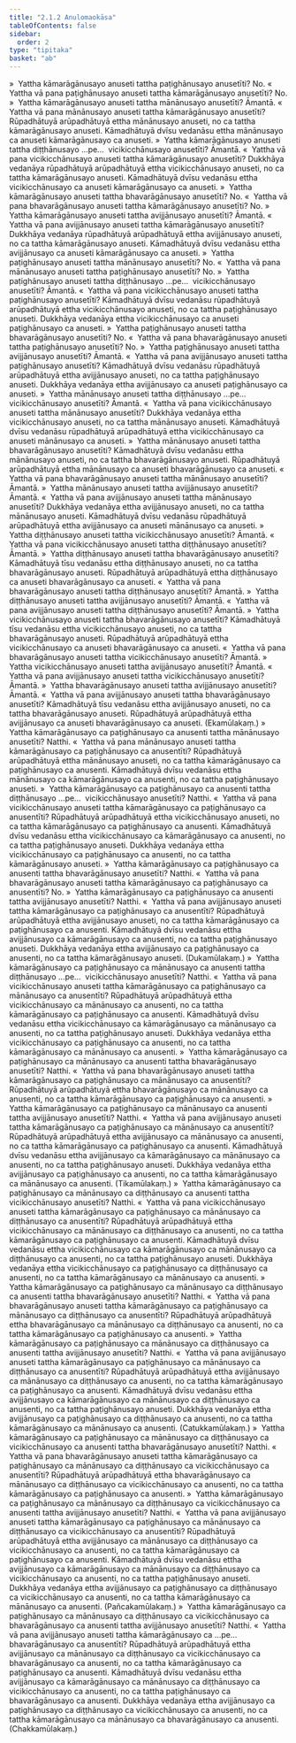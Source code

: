 ```yaml
---
title: "2.1.2 Anulomaokāsa"
tableOfContents: false
sidebar:
  order: 2
type: "tipitaka"
basket: "ab"
---
```



<DynamicBreadcrumb />

<Division number="14">

<Paragraph number="77">
»  Yattha kāmarāgānusayo anuseti tattha paṭighānusayo anusetīti? No.
</Paragraph>

<Paragraph number="78">
«  Yattha vā pana paṭighānusayo anuseti tattha kāmarāgānusayo anusetīti? No.
</Paragraph>

<Paragraph number="79">
»  Yattha kāmarāgānusayo anuseti tattha mānānusayo anusetīti? Āmantā.
</Paragraph>

<Paragraph number="80">
«  Yattha vā pana mānānusayo anuseti tattha kāmarāgānusayo anusetīti?
</Paragraph>

<Paragraph number="81">
Rūpadhātuyā arūpadhātuyā ettha mānānusayo anuseti, no ca tattha kāmarāgānusayo anuseti. Kāmadhātuyā dvīsu vedanāsu ettha mānānusayo ca anuseti kāmarāgānusayo ca anuseti.
</Paragraph>

<Paragraph number="82">
»  Yattha kāmarāgānusayo anuseti tattha diṭṭhānusayo …pe…  vicikicchānusayo anusetīti? Āmantā.
</Paragraph>

<Paragraph number="83">
«  Yattha vā pana vicikicchānusayo anuseti tattha kāmarāgānusayo anusetīti?
</Paragraph>

<Paragraph number="84">
Dukkhāya vedanāya rūpadhātuyā arūpadhātuyā ettha vicikicchānusayo anuseti, no ca tattha kāmarāgānusayo anuseti. Kāmadhātuyā dvīsu vedanāsu ettha vicikicchānusayo ca anuseti kāmarāgānusayo ca anuseti.
</Paragraph>

<Paragraph number="85">
»  Yattha kāmarāgānusayo anuseti tattha bhavarāgānusayo anusetīti? No.
</Paragraph>

<Paragraph number="86">
«  Yattha vā pana bhavarāgānusayo anuseti tattha kāmarāgānusayo anusetīti? No.
</Paragraph>

<Paragraph number="87">
»  Yattha kāmarāgānusayo anuseti tattha avijjānusayo anusetīti? Āmantā.
</Paragraph>

<Paragraph number="88">
«  Yattha vā pana avijjānusayo anuseti tattha kāmarāgānusayo anusetīti?
</Paragraph>

<Paragraph number="89">
Dukkhāya vedanāya rūpadhātuyā arūpadhātuyā ettha avijjānusayo anuseti, no ca tattha kāmarāgānusayo anuseti. Kāmadhātuyā dvīsu vedanāsu ettha avijjānusayo ca anuseti kāmarāgānusayo ca anuseti.
</Paragraph>

</Division>
<Division number="15">

<Paragraph number="90">
»  Yattha paṭighānusayo anuseti tattha mānānusayo anusetīti? No.
</Paragraph>

<Paragraph number="91">
«  Yattha vā pana mānānusayo anuseti tattha paṭighānusayo anusetīti? No.
</Paragraph>

<Paragraph number="92">
»  Yattha paṭighānusayo anuseti tattha diṭṭhānusayo …pe…  vicikicchānusayo anusetīti? Āmantā.
</Paragraph>

<Paragraph number="93">
«  Yattha vā pana vicikicchānusayo anuseti tattha paṭighānusayo anusetīti?
</Paragraph>

<Paragraph number="94">
Kāmadhātuyā dvīsu vedanāsu rūpadhātuyā arūpadhātuyā ettha vicikicchānusayo anuseti, no ca tattha paṭighānusayo anuseti. Dukkhāya vedanāya ettha vicikicchānusayo ca anuseti paṭighānusayo ca anuseti.
</Paragraph>

<Paragraph number="95">
»  Yattha paṭighānusayo anuseti tattha bhavarāgānusayo anusetīti? No.
</Paragraph>

<Paragraph number="96">
«  Yattha vā pana bhavarāgānusayo anuseti tattha paṭighānusayo anusetīti? No.
</Paragraph>

<Paragraph number="97">
»  Yattha paṭighānusayo anuseti tattha avijjānusayo anusetīti? Āmantā.
</Paragraph>

<Paragraph number="98">
«  Yattha vā pana avijjānusayo anuseti tattha paṭighānusayo anusetīti?
</Paragraph>

<Paragraph number="99">
Kāmadhātuyā dvīsu vedanāsu rūpadhātuyā arūpadhātuyā ettha avijjānusayo anuseti, no ca tattha paṭighānusayo anuseti. Dukkhāya vedanāya ettha avijjānusayo ca anuseti paṭighānusayo ca anuseti.
</Paragraph>

</Division>
<Division number="16">

<Paragraph number="100">
»  Yattha mānānusayo anuseti tattha diṭṭhānusayo …pe…  vicikicchānusayo anusetīti? Āmantā.
</Paragraph>

<Paragraph number="101">
«  Yattha vā pana vicikicchānusayo anuseti tattha mānānusayo anusetīti?
</Paragraph>

<Paragraph number="102">
Dukkhāya vedanāya ettha vicikicchānusayo anuseti, no ca tattha mānānusayo anuseti. Kāmadhātuyā dvīsu vedanāsu rūpadhātuyā arūpadhātuyā ettha vicikicchānusayo ca anuseti mānānusayo ca anuseti.
</Paragraph>

<Paragraph number="103">
»  Yattha mānānusayo anuseti tattha bhavarāgānusayo anusetīti?
</Paragraph>

<Paragraph number="104">
Kāmadhātuyā dvīsu vedanāsu ettha mānānusayo anuseti, no ca tattha bhavarāgānusayo anuseti. Rūpadhātuyā arūpadhātuyā ettha mānānusayo ca anuseti bhavarāgānusayo ca anuseti.
</Paragraph>

<Paragraph number="105">
«  Yattha vā pana bhavarāgānusayo anuseti tattha mānānusayo anusetīti? Āmantā.
</Paragraph>

<Paragraph number="106">
»  Yattha mānānusayo anuseti tattha avijjānusayo anusetīti? Āmantā.
</Paragraph>

<Paragraph number="107">
«  Yattha vā pana avijjānusayo anuseti tattha mānānusayo anusetīti?
</Paragraph>

<Paragraph number="108">
Dukkhāya vedanāya ettha avijjānusayo anuseti, no ca tattha mānānusayo anuseti. Kāmadhātuyā dvīsu vedanāsu rūpadhātuyā arūpadhātuyā ettha avijjānusayo ca anuseti mānānusayo ca anuseti.
</Paragraph>

</Division>
<Division number="17">

<Paragraph number="109">
»  Yattha diṭṭhānusayo anuseti tattha vicikicchānusayo anusetīti? Āmantā.
</Paragraph>

<Paragraph number="110">
«  Yattha vā pana vicikicchānusayo anuseti tattha diṭṭhānusayo anusetīti? Āmantā.
</Paragraph>

<Paragraph number="111">
»  Yattha diṭṭhānusayo anuseti tattha bhavarāgānusayo anusetīti?
</Paragraph>

<Paragraph number="112">
Kāmadhātuyā tīsu vedanāsu ettha diṭṭhānusayo anuseti, no ca tattha bhavarāgānusayo anuseti. Rūpadhātuyā arūpadhātuyā ettha diṭṭhānusayo ca anuseti bhavarāgānusayo ca anuseti.
</Paragraph>

<Paragraph number="113">
«  Yattha vā pana bhavarāgānusayo anuseti tattha diṭṭhānusayo anusetīti? Āmantā.
</Paragraph>

<Paragraph number="114">
»  Yattha diṭṭhānusayo anuseti tattha avijjānusayo anusetīti? Āmantā.
</Paragraph>

<Paragraph number="115">
«  Yattha vā pana avijjānusayo anuseti tattha diṭṭhānusayo anusetīti? Āmantā.
</Paragraph>

</Division>
<Division number="18">

<Paragraph number="116">
»  Yattha vicikicchānusayo anuseti tattha bhavarāgānusayo anusetīti?
</Paragraph>

<Paragraph number="117">
Kāmadhātuyā tīsu vedanāsu ettha vicikicchānusayo anuseti, no ca tattha bhavarāgānusayo anuseti. Rūpadhātuyā arūpadhātuyā ettha vicikicchānusayo ca anuseti bhavarāgānusayo ca anuseti.
</Paragraph>

<Paragraph number="118">
«  Yattha vā pana bhavarāgānusayo anuseti tattha vicikicchānusayo anusetīti? Āmantā.
</Paragraph>

<Paragraph number="119">
»  Yattha vicikicchānusayo anuseti tattha avijjānusayo anusetīti? Āmantā.
</Paragraph>

<Paragraph number="120">
«  Yattha vā pana avijjānusayo anuseti tattha vicikicchānusayo anusetīti? Āmantā.
</Paragraph>

</Division>
<Division number="19">

<Paragraph number="121">
»  Yattha bhavarāgānusayo anuseti tattha avijjānusayo anusetīti? Āmantā.
</Paragraph>

<Paragraph number="122">
«  Yattha vā pana avijjānusayo anuseti tattha bhavarāgānusayo anusetīti?
</Paragraph>

<Paragraph number="123">
Kāmadhātuyā tīsu vedanāsu ettha avijjānusayo anuseti, no ca tattha bhavarāgānusayo anuseti. Rūpadhātuyā arūpadhātuyā ettha avijjānusayo ca anuseti bhavarāgānusayo ca anuseti. (Ekamūlakaṃ.)
</Paragraph>

</Division>
<Division number="20">

<Paragraph number="124">
»  Yattha kāmarāgānusayo ca paṭighānusayo ca anusenti tattha mānānusayo anusetīti? Natthi.
</Paragraph>

<Paragraph number="125">
«  Yattha vā pana mānānusayo anuseti tattha kāmarāgānusayo ca paṭighānusayo ca anusentīti?
</Paragraph>

<Paragraph number="126">
Rūpadhātuyā arūpadhātuyā ettha mānānusayo anuseti, no ca tattha kāmarāgānusayo ca paṭighānusayo ca anusenti. Kāmadhātuyā dvīsu vedanāsu ettha mānānusayo ca kāmarāgānusayo ca anusenti, no ca tattha paṭighānusayo anuseti.
</Paragraph>

<Paragraph number="127">
»  Yattha kāmarāgānusayo ca paṭighānusayo ca anusenti tattha diṭṭhānusayo …pe…  vicikicchānusayo anusetīti? Natthi.
</Paragraph>

<Paragraph number="128">
«  Yattha vā pana vicikicchānusayo anuseti tattha kāmarāgānusayo ca paṭighānusayo ca anusentīti?
</Paragraph>

<Paragraph number="129">
Rūpadhātuyā arūpadhātuyā ettha vicikicchānusayo anuseti, no ca tattha kāmarāgānusayo ca paṭighānusayo ca anusenti. Kāmadhātuyā dvīsu vedanāsu ettha vicikicchānusayo ca kāmarāgānusayo ca anusenti, no ca tattha paṭighānusayo anuseti. Dukkhāya vedanāya ettha vicikicchānusayo ca paṭighānusayo ca anusenti, no ca tattha kāmarāgānusayo anuseti.
</Paragraph>

<Paragraph number="130">
»  Yattha kāmarāgānusayo ca paṭighānusayo ca anusenti tattha bhavarāgānusayo anusetīti? Natthi.
</Paragraph>

<Paragraph number="131">
«  Yattha vā pana bhavarāgānusayo anuseti tattha kāmarāgānusayo ca paṭighānusayo ca anusentīti? No.
</Paragraph>

<Paragraph number="132">
»  Yattha kāmarāgānusayo ca paṭighānusayo ca anusenti tattha avijjānusayo anusetīti? Natthi.
</Paragraph>

<Paragraph number="133">
«  Yattha vā pana avijjānusayo anuseti tattha kāmarāgānusayo ca paṭighānusayo ca anusentīti?
</Paragraph>

<Paragraph number="134">
Rūpadhātuyā arūpadhātuyā ettha avijjānusayo anuseti, no ca tattha kāmarāgānusayo ca paṭighānusayo ca anusenti. Kāmadhātuyā dvīsu vedanāsu ettha avijjānusayo ca kāmarāgānusayo ca anusenti, no ca tattha paṭighānusayo anuseti. Dukkhāya vedanāya ettha avijjānusayo ca paṭighānusayo ca anusenti, no ca tattha kāmarāgānusayo anuseti. (Dukamūlakaṃ.)
</Paragraph>

</Division>
<Division number="21">

<Paragraph number="135">
»  Yattha kāmarāgānusayo ca paṭighānusayo ca mānānusayo ca anusenti tattha diṭṭhānusayo …pe…  vicikicchānusayo anusetīti? Natthi.
</Paragraph>

<Paragraph number="136">
«  Yattha vā pana vicikicchānusayo anuseti tattha kāmarāgānusayo ca paṭighānusayo ca mānānusayo ca anusentīti?
</Paragraph>

<Paragraph number="137">
Rūpadhātuyā arūpadhātuyā ettha vicikicchānusayo ca mānānusayo ca anusenti, no ca tattha kāmarāgānusayo ca paṭighānusayo ca anusenti. Kāmadhātuyā dvīsu vedanāsu ettha vicikicchānusayo ca kāmarāgānusayo ca mānānusayo ca anusenti, no ca tattha paṭighānusayo anuseti. Dukkhāya vedanāya ettha vicikicchānusayo ca paṭighānusayo ca anusenti, no ca tattha kāmarāgānusayo ca mānānusayo ca anusenti.
</Paragraph>

<Paragraph number="138">
»  Yattha kāmarāgānusayo ca paṭighānusayo ca mānānusayo ca anusenti tattha bhavarāgānusayo anusetīti? Natthi.
</Paragraph>

<Paragraph number="139">
«  Yattha vā pana bhavarāgānusayo anuseti tattha kāmarāgānusayo ca paṭighānusayo ca mānānusayo ca anusentīti?
</Paragraph>

<Paragraph number="140">
Rūpadhātuyā arūpadhātuyā ettha bhavarāgānusayo ca mānānusayo ca anusenti, no ca tattha kāmarāgānusayo ca paṭighānusayo ca anusenti.
</Paragraph>

<Paragraph number="141">
»  Yattha kāmarāgānusayo ca paṭighānusayo ca mānānusayo ca anusenti tattha avijjānusayo anusetīti? Natthi.
</Paragraph>

<Paragraph number="142">
«  Yattha vā pana avijjānusayo anuseti tattha kāmarāgānusayo ca paṭighānusayo ca mānānusayo ca anusentīti?
</Paragraph>

<Paragraph number="143">
Rūpadhātuyā arūpadhātuyā ettha avijjānusayo ca mānānusayo ca anusenti, no ca tattha kāmarāgānusayo ca paṭighānusayo ca anusenti. Kāmadhātuyā dvīsu vedanāsu ettha avijjānusayo ca kāmarāgānusayo ca mānānusayo ca anusenti, no ca tattha paṭighānusayo anuseti. Dukkhāya vedanāya ettha avijjānusayo ca paṭighānusayo ca anusenti, no ca tattha kāmarāgānusayo ca mānānusayo ca anusenti. (Tikamūlakaṃ.)
</Paragraph>

</Division>
<Division number="22">

<Paragraph number="144">
»  Yattha kāmarāgānusayo ca paṭighānusayo ca mānānusayo ca diṭṭhānusayo ca anusenti tattha vicikicchānusayo anusetīti? Natthi.
</Paragraph>

<Paragraph number="145">
«  Yattha vā pana vicikicchānusayo anuseti tattha kāmarāgānusayo ca paṭighānusayo ca mānānusayo ca diṭṭhānusayo ca anusentīti?
</Paragraph>

<Paragraph number="146">
Rūpadhātuyā arūpadhātuyā ettha vicikicchānusayo ca mānānusayo ca diṭṭhānusayo ca anusenti, no ca tattha kāmarāgānusayo ca paṭighānusayo ca anusenti. Kāmadhātuyā dvīsu vedanāsu ettha vicikicchānusayo ca kāmarāgānusayo ca mānānusayo ca diṭṭhānusayo ca anusenti, no ca tattha paṭighānusayo anuseti. Dukkhāya vedanāya ettha vicikicchānusayo ca paṭighānusayo ca diṭṭhānusayo ca anusenti, no ca tattha kāmarāgānusayo ca mānānusayo ca anusenti.
</Paragraph>

<Paragraph number="147">
»  Yattha kāmarāgānusayo ca paṭighānusayo ca mānānusayo ca diṭṭhānusayo ca anusenti tattha bhavarāgānusayo anusetīti? Natthi.
</Paragraph>

<Paragraph number="148">
«  Yattha vā pana bhavarāgānusayo anuseti tattha kāmarāgānusayo ca paṭighānusayo ca mānānusayo ca diṭṭhānusayo ca anusentīti?
</Paragraph>

<Paragraph number="149">
Rūpadhātuyā arūpadhātuyā ettha bhavarāgānusayo ca mānānusayo ca diṭṭhānusayo ca anusenti, no ca tattha kāmarāgānusayo ca paṭighānusayo ca anusenti.
</Paragraph>

<Paragraph number="150">
»  Yattha kāmarāgānusayo ca paṭighānusayo ca mānānusayo ca diṭṭhānusayo ca anusenti tattha avijjānusayo anusetīti? Natthi.
</Paragraph>

<Paragraph number="151">
«  Yattha vā pana avijjānusayo anuseti tattha kāmarāgānusayo ca paṭighānusayo ca mānānusayo ca diṭṭhānusayo ca anusentīti?
</Paragraph>

<Paragraph number="152">
Rūpadhātuyā arūpadhātuyā ettha avijjānusayo ca mānānusayo ca diṭṭhānusayo ca anusenti, no ca tattha kāmarāgānusayo ca paṭighānusayo ca anusenti. Kāmadhātuyā dvīsu vedanāsu ettha avijjānusayo ca kāmarāgānusayo ca mānānusayo ca diṭṭhānusayo ca anusenti, no ca tattha paṭighānusayo anuseti. Dukkhāya vedanāya ettha avijjānusayo ca paṭighānusayo ca diṭṭhānusayo ca anusenti, no ca tattha kāmarāgānusayo ca mānānusayo ca anusenti. (Catukkamūlakaṃ.)
</Paragraph>

</Division>
<Division number="23">

<Paragraph number="153">
»  Yattha kāmarāgānusayo ca paṭighānusayo ca mānānusayo ca diṭṭhānusayo ca vicikicchānusayo ca anusenti tattha bhavarāgānusayo anusetīti? Natthi.
</Paragraph>

<Paragraph number="154">
«  Yattha vā pana bhavarāgānusayo anuseti tattha kāmarāgānusayo ca paṭighānusayo ca mānānusayo ca diṭṭhānusayo ca vicikicchānusayo ca anusentīti?
</Paragraph>

<Paragraph number="155">
Rūpadhātuyā arūpadhātuyā ettha bhavarāgānusayo ca mānānusayo ca diṭṭhānusayo ca vicikicchānusayo ca anusenti, no ca tattha kāmarāgānusayo ca paṭighānusayo ca anusenti.
</Paragraph>

<Paragraph number="156">
»  Yattha kāmarāgānusayo ca paṭighānusayo ca mānānusayo ca diṭṭhānusayo ca vicikicchānusayo ca anusenti tattha avijjānusayo anusetīti? Natthi.
</Paragraph>

<Paragraph number="157">
«  Yattha vā pana avijjānusayo anuseti tattha kāmarāgānusayo ca paṭighānusayo ca mānānusayo ca diṭṭhānusayo ca vicikicchānusayo ca anusentīti?
</Paragraph>

<Paragraph number="158">
Rūpadhātuyā arūpadhātuyā ettha avijjānusayo ca mānānusayo ca diṭṭhānusayo ca vicikicchānusayo ca anusenti, no ca tattha kāmarāgānusayo ca paṭighānusayo ca anusenti. Kāmadhātuyā dvīsu vedanāsu ettha avijjānusayo ca kāmarāgānusayo ca mānānusayo ca diṭṭhānusayo ca vicikicchānusayo ca anusenti, no ca tattha paṭighānusayo anuseti. Dukkhāya vedanāya ettha avijjānusayo ca paṭighānusayo ca diṭṭhānusayo ca vicikicchānusayo ca anusenti, no ca tattha kāmarāgānusayo ca mānānusayo ca anusenti. (Pañcakamūlakaṃ.)
</Paragraph>

</Division>
<Division number="24">

<Paragraph number="159">
»  Yattha kāmarāgānusayo ca paṭighānusayo ca mānānusayo ca diṭṭhānusayo ca vicikicchānusayo ca bhavarāgānusayo ca anusenti tattha avijjānusayo anusetīti? Natthi.
</Paragraph>

<Paragraph number="160">
«  Yattha vā pana avijjānusayo anuseti tattha kāmarāgānusayo ca …pe…  bhavarāgānusayo ca anusentīti?
</Paragraph>

<Paragraph number="161">
Rūpadhātuyā arūpadhātuyā ettha avijjānusayo ca mānānusayo ca diṭṭhānusayo ca vicikicchānusayo ca bhavarāgānusayo ca anusenti, no ca tattha kāmarāgānusayo ca paṭighānusayo ca anusenti. Kāmadhātuyā dvīsu vedanāsu ettha avijjānusayo ca kāmarāgānusayo ca mānānusayo ca diṭṭhānusayo ca vicikicchānusayo ca anusenti, no ca tattha paṭighānusayo ca bhavarāgānusayo ca anusenti. Dukkhāya vedanāya ettha avijjānusayo ca paṭighānusayo ca diṭṭhānusayo ca vicikicchānusayo ca anusenti, no ca tattha kāmarāgānusayo ca mānānusayo ca bhavarāgānusayo ca anusenti. (Chakkamūlakaṃ.)
</Paragraph>
</Division>